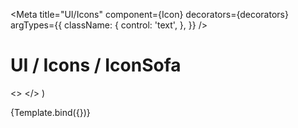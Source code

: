 

<Meta
  title="UI/Icons"
  component={Icon}
  decorators={decorators}
  argTypes={{
    className: {
      control: 'text',
    },
  }}
/>

# UI / Icons / IconSofa

  <>
    <Icon className={className} />
    <Icon className="icon-medium cursor-pointer hover:bg-selected" />
    <Icon className="icon-white bg-red" />
  </>
)

<Canvas withToolbar>
  <Story name="Sofa">{Template.bind({})}</Story>
</Canvas>

<ArgsTable story="Sofa" />
